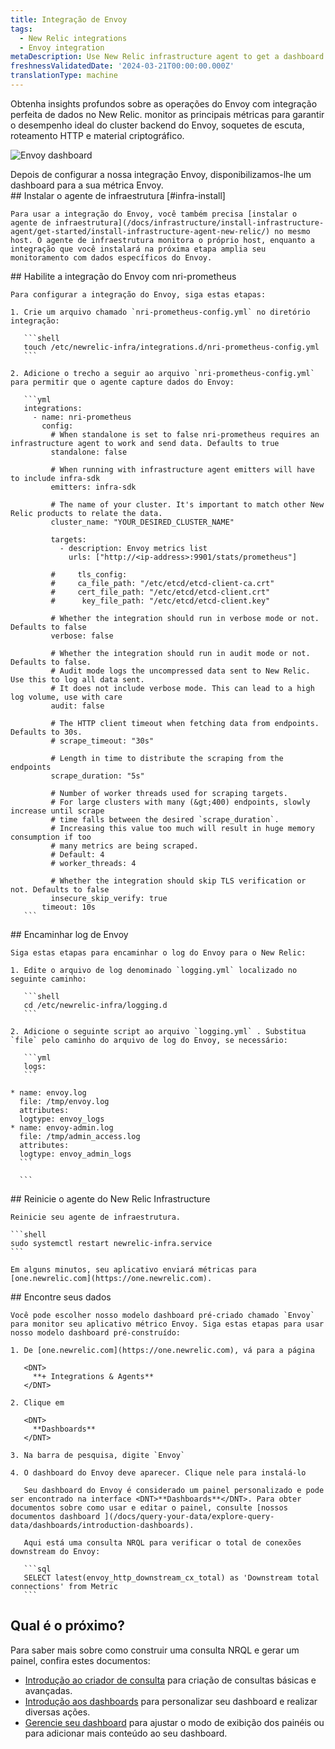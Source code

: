 ```yaml
---
title: Integração de Envoy
tags:
  - New Relic integrations
  - Envoy integration
metaDescription: Use New Relic infrastructure agent to get a dashboard with metrics from your Envoy.
freshnessValidatedDate: '2024-03-21T00:00:00.000Z'
translationType: machine
---
```


Obtenha insights profundos sobre as operações do Envoy com integração perfeita de dados no New Relic. monitor as principais métricas para garantir o desempenho ideal do cluster backend do Envoy, soquetes de escuta, roteamento HTTP e material criptográfico.

<img
  title="Envoy dashboard"
  alt="Envoy dashboard"
  src="/images/infrastructure_screenshot_full-envoy-dashboard.webp"
/>

<figcaption>
  Depois de configurar a nossa integração Envoy, disponibilizamos-lhe um dashboard para a sua métrica Envoy.
</figcaption>

<Steps>
  <Step>
    ## Instalar o agente de infraestrutura [#infra-install]

    Para usar a integração do Envoy, você também precisa [instalar o agente de infraestrutura](/docs/infrastructure/install-infrastructure-agent/get-started/install-infrastructure-agent-new-relic/) no mesmo host. O agente de infraestrutura monitora o próprio host, enquanto a integração que você instalará na próxima etapa amplia seu monitoramento com dados específicos do Envoy.
  </Step>

  <Step>
    ## Habilite a integração do Envoy com nri-prometheus

    Para configurar a integração do Envoy, siga estas etapas:

    1. Crie um arquivo chamado `nri-prometheus-config.yml` no diretório integração:

       ```shell
       touch /etc/newrelic-infra/integrations.d/nri-prometheus-config.yml
       ```

    2. Adicione o trecho a seguir ao arquivo `nri-prometheus-config.yml` para permitir que o agente capture dados do Envoy:

       ```yml
       integrations:
         - name: nri-prometheus
           config:
             # When standalone is set to false nri-prometheus requires an infrastructure agent to work and send data. Defaults to true 
             standalone: false

             # When running with infrastructure agent emitters will have to include infra-sdk 
             emitters: infra-sdk

             # The name of your cluster. It's important to match other New Relic products to relate the data.
             cluster_name: "YOUR_DESIRED_CLUSTER_NAME"

             targets:
               - description: Envoy metrics list
                 urls: ["http://<ip-address>:9901/stats/prometheus"]

             #     tls_config:
             #     ca_file_path: "/etc/etcd/etcd-client-ca.crt"
             #     cert_file_path: "/etc/etcd/etcd-client.crt"
             #      key_file_path: "/etc/etcd/etcd-client.key"

             # Whether the integration should run in verbose mode or not. Defaults to false
             verbose: false

             # Whether the integration should run in audit mode or not. Defaults to false.
             # Audit mode logs the uncompressed data sent to New Relic. Use this to log all data sent.
             # It does not include verbose mode. This can lead to a high log volume, use with care
             audit: false

             # The HTTP client timeout when fetching data from endpoints. Defaults to 30s.
             # scrape_timeout: "30s"

             # Length in time to distribute the scraping from the endpoints
             scrape_duration: "5s"

             # Number of worker threads used for scraping targets.
             # For large clusters with many (&gt;400) endpoints, slowly increase until scrape
             # time falls between the desired `scrape_duration`.
             # Increasing this value too much will result in huge memory consumption if too
             # many metrics are being scraped.
             # Default: 4
             # worker_threads: 4

             # Whether the integration should skip TLS verification or not. Defaults to false
             insecure_skip_verify: true
           timeout: 10s
       ```
  </Step>

  <Step>
    ## Encaminhar log de Envoy

    Siga estas etapas para encaminhar o log do Envoy para o New Relic:

    1. Edite o arquivo de log denominado `logging.yml` localizado no seguinte caminho:

       ```shell
       cd /etc/newrelic-infra/logging.d
       ```

    2. Adicione o seguinte script ao arquivo `logging.yml` . Substitua `file` pelo caminho do arquivo de log do Envoy, se necessário:

       ```yml
       logs:
       ```

    * name: envoy.log
      file: /tmp/envoy.log
      attributes:
      logtype: envoy_logs
    * name: envoy-admin.log
      file: /tmp/admin_access.log
      attributes:
      logtype: envoy_admin_logs
      ```

      ```
  </Step>

  <Step>
    ## Reinicie o agente do New Relic Infrastructure

    Reinicie seu agente de infraestrutura.

    ```shell
    sudo systemctl restart newrelic-infra.service
    ```

    Em alguns minutos, seu aplicativo enviará métricas para [one.newrelic.com](https://one.newrelic.com).
  </Step>

  <Step>
    ## Encontre seus dados

    Você pode escolher nosso modelo dashboard pré-criado chamado `Envoy` para monitor seu aplicativo métrico Envoy. Siga estas etapas para usar nosso modelo dashboard pré-construído:

    1. De [one.newrelic.com](https://one.newrelic.com), vá para a página

       <DNT>
         **+ Integrations & Agents**
       </DNT>

    2. Clique em

       <DNT>
         **Dashboards**
       </DNT>

    3. Na barra de pesquisa, digite `Envoy`

    4. O dashboard do Envoy deve aparecer. Clique nele para instalá-lo

       Seu dashboard do Envoy é considerado um painel personalizado e pode ser encontrado na interface <DNT>**Dashboards**</DNT>. Para obter documentos sobre como usar e editar o painel, consulte [nossos documentos dashboard ](/docs/query-your-data/explore-query-data/dashboards/introduction-dashboards).

       Aqui está uma consulta NRQL para verificar o total de conexões downstream do Envoy:

       ```sql
       SELECT latest(envoy_http_downstream_cx_total) as 'Downstream total connections' from Metric
       ```
  </Step>
</Steps>

## Qual é o próximo?

Para saber mais sobre como construir uma consulta NRQL e gerar um painel, confira estes documentos:

* [Introdução ao criador de consulta](/docs/query-your-data/explore-query-data/query-builder/introduction-query-builder) para criação de consultas básicas e avançadas.
* [Introdução aos dashboards](/docs/query-your-data/explore-query-data/dashboards/introduction-dashboards) para personalizar seu dashboard e realizar diversas ações.
* [Gerencie seu dashboard](/docs/query-your-data/explore-query-data/dashboards/manage-your-dashboard) para ajustar o modo de exibição dos painéis ou para adicionar mais conteúdo ao seu dashboard.
